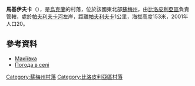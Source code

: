 {{coord|51|14|5|N|34|35|30|E|scale:100000_region:UA|display=title}}

'''馬基伊夫卡'''（{{lang-uk|Макіївка}}），是[[烏克蘭|烏克蘭]]的村落，位於該國東北部[[蘇梅州|蘇梅州]]，由[[比洛皮利亞區|比洛皮利亞區]]負責管轄，處於[[帕夫利夫卡河|帕夫利夫卡河]]左岸，距離[[帕夫利夫卡_(比洛皮利亞區)|帕夫利夫卡]]1公里，海拔高度153米，2001年人口20。

==參考資料==
* [http://w1.c1.rada.gov.ua/pls/z7502/A005?rdat1=02.02.2010&rf7571=28669 Макіївка]{{dead link|date=2018年5月 |bot=InternetArchiveBot |fix-attempted=yes }}
* [http://weather.in.ua/ua/symskaja/14402 Погода в селі ] {{Wayback|url=http://weather.in.ua/ua/symskaja/14402 |date=20111219234139 }}

{{DEFAULTSORT:Макіївка}}

[[Category:蘇梅州村落|Category:蘇梅州村落]]
[[Category:比洛皮利亞區村落|Category:比洛皮利亞區村落]]


{{Sumy-geo-stub}}